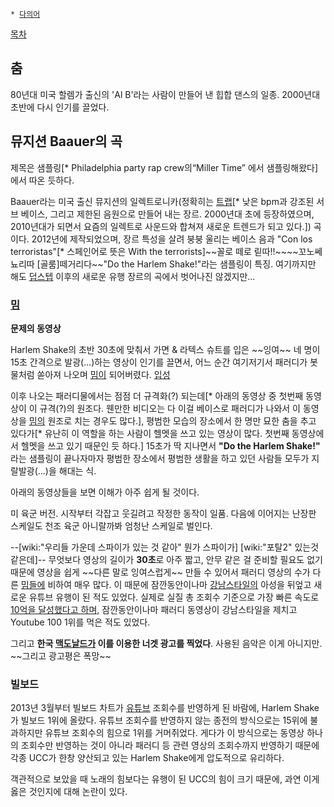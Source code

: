  * [[다의어]]

[[목차]]
== 춤 ==
80년대 미국 할렘가 출신의 'Al B'라는 사람이 만들어 낸 힙합 댄스의 일종. 2000년대 초반에 다시 인기를 끌었다.

== 뮤지션 Baauer의 곡 ==
{{{#!html
<object width="560" height="315"><param name="movie" value="http://www.youtube.com/v/qV0LHCHf-pE?version=3&amp;hl=ko_KR"></param><param name="allowFullScreen" value="true"></param><param name="allowscriptaccess" value="always"></param><embed src="http://www.youtube.com/v/qV0LHCHf-pE?version=3&amp;hl=ko_KR" type="application/x-shockwave-flash" width="560" height="315" allowscriptaccess="always" allowfullscreen="true"></embed></object></iframe>}}}
제목은 샘플링[* Philadelphia party rap crew의“Miller Time” 에서 샘플링해왔다] 에서 따온 듯하다.

Baauer라는 미국 출신 뮤지션의 일렉트로니카(정확히는 [[트랩]][* 낮은 bpm과 강조된 서브 베이스, 그리고 제한된 음원으로 만들어 내는 장르. 2000년대 초에 등장하였으며, 2010년대가 되면서 요즘의 일렉트로 사운드와 합쳐져 새로운 트렌드가 되고 있다.]) 곡이다. 2012년에 제작되었으며, 장르 특성을 살려 붕붕 울리는 베이스 음과 "Con los terroristas"[* 스페인어로 뜻은 With the terrorists]~~꼴로 떼로 릳따!!~~~~꼬노쎄뇨리따 [골룸]떼거리다~~"Do the Harlem Shake!"라는 샘플링이 특징. 여기까지만 해도 [[덥스텝]] 이후의 새로운 유행 장르의 곡에서 벗어나진 않겠지만...
=== [[밈]] ===
{{{#!html
<object width="560" height="315"><param name="movie" value="http://www.youtube.com/v/8vJiSSAMNWw?hl=ko_KR&amp;version=3"></param><param name="allowFullScreen" value="true"></param><param name="allowscriptaccess" value="always"></param><embed src="http://www.youtube.com/v/8vJiSSAMNWw?hl=ko_KR&amp;version=3" type="application/x-shockwave-flash" width="560" height="315" allowscriptaccess="always" allowfullscreen="true"></embed></object>}}}
'''문제의 동영상'''

Harlem Shake의 초반 30초에 맞춰서 가면 & 라텍스 슈트를 입은 ~~잉여~~ 네 명이 15초 간격으로 발광(...)하는 영상이 인기를 끌면서, 어느 순간 여기저기서 패러디가 봇물처럼 쏟아져 나오며 [[밈]]이 되어버렸다. [http://knowyourmeme.com/memes/harlem-shake 입성]

이후 나오는 패러디물에서는 점점 더 규격화(?) 되는데[* 아래의 동영상 중 첫번째 동영상이 이 규격(?)의 원조다. 웬만한 비디오는 다 이걸 베이스로 패러디가 나와서 이 동영상을 [[밈]]의 원조로 치는 경우도 많다.], 평범한 모습의 장소에서 한 명만 묘한 춤을 추고 있다가[* 유난히 이 역할을 하는 사람이 헬멧을 쓰고 있는 영상이 많다. 첫번째 동영상에서 헬멧을 쓰고 있기 때문인 듯 하다.] 15초가 딱 지나면서 '''"Do the Harlem Shake!"''' 라는 샘플링이 끝나자마자 평범한 장소에서 평범한 생활을 하고 있던 사람들 모두가 지랄발광(...)을 해대는 식.

아래의 동영상들을 보면 이해가 아주 쉽게 될 것이다.

{{{#!html
<object width="560" height="315"><param name="movie" value="http://www.youtube.com/v/384IUU43bfQ?version=3&amp;hl=ko_KR"></param><param name="allowFullScreen" value="true"></param><param name="allowscriptaccess" value="always"></param><embed src="http://www.youtube.com/v/384IUU43bfQ?version=3&amp;hl=ko_KR" type="application/x-shockwave-flash" width="560" height="315" allowscriptaccess="always" allowfullscreen="true"></embed></object>}}}

{{{#!html
<object width="560" height="315"><param name="movie" value="http://www.youtube.com/v/W52rnrwG9p0?version=3&amp;hl=ko_KR"></param><param name="allowFullScreen" value="true"></param><param name="allowscriptaccess" value="always"></param><embed src="http://www.youtube.com/v/W52rnrwG9p0?version=3&amp;hl=ko_KR" type="application/x-shockwave-flash" width="560" height="315" allowscriptaccess="always" allowfullscreen="true"></embed></object>}}}

{{{#!html
<object width="560" height="315"><param name="movie" value="http://www.youtube.com/v/0IJoKuTlvuM?hl=ko_KR&amp;version=3"></param><param name="allowFullScreen" value="true"></param><param name="allowscriptaccess" value="always"></param><embed src="http://www.youtube.com/v/0IJoKuTlvuM?hl=ko_KR&amp;version=3" type="application/x-shockwave-flash" width="560" height="315" allowscriptaccess="always" allowfullscreen="true"></embed></object>}}}

{{{#!html
<iframe width="560" height="315" src="http://www.youtube.com/embed/VOJ2kyj9fW0?rel=0" frameborder="0" allowfullscreen></iframe>
</object>}}}

{{{#!html
<iframe width="640" height="360" src="//www.youtube.com/embed/4hpEnLtqUDg?rel=0" frameborder="0" allowfullscreen></iframe>
}}}

{{{#!html
<iframe width="420" height="315" src="https://www.youtube.com/embed/WT2KLVhRuQM" frameborder="0" allowfullscreen></iframe>
}}}

미 육군 버전. 시작부터 각잡고 웃길려고 작정한 동작이 일품. 다음에 이어지는 난장판 스케일도 천조 육군 아니랄까봐 엄청난 스케일로 벌인다.

{{{#!html
<iframe width="560" height="315" src="//www.youtube.com/embed/YNrn-7zjmYw" frameborder="0" allowfullscreen></iframe>
}}}
--[wiki:"우리들 가운데 스파이가 있는 것 같아" 뭔가 스파이가] [wiki:"포탈2" 있는것 같은데]-- 무엇보다 영상의 길이가 '''30초'''로 아주 짧고, 안무 같은 걸 준비할 필요도 없기 때문에 영상을 쉽게 ~~다른 말로 잉여스럽게~~ 만들 수 있어서 패러디 영상의 수가 다른 [[밈]]들에 비하여 매우 많다. 이 때문에 잠깐동안이나마 [[강남스타일]]의 아성을 뒤엎고 새로운 유튜브 유행이 된 적도 있었다. 실제로 실질 총 조회수 기준으로 가장 빠른 속도로 [http://corp.visiblemeasures.com/news-and-events/blog/bid/96850/The-Harlem-Shake-Hits-1-Billion-Views 10억을 달성했다고 하며,] 잠깐동안이나마 패러디 동영상이 강남스타일을 제치고 Youtube 100 1위를 먹은 적도 있었다.

그리고 '''한국 [[맥도날드]]가 이를 이용한 너겟 광고를 찍었다'''. 사용된 음악은 이게 아니지만. ~~그리고 광고평은 폭망~~

=== 빌보드 ===
2013년 3월부터 빌보드 차트가 [[유튜브]] 조회수를 반영하게 된 바람에, Harlem Shake가 빌보드 1위에 올랐다. 유튜브 조회수를 반영하지 않는 종전의 방식으로는 15위에 불과하지만 유튜브 조회수의 힘으로 1위를 거머쥐었다. 게다가 이 방식으로는 동영상 하나의 조회수만 반영하는 것이 아니라 패러디 등 관련 영상의 조회수까지 반영하기 때문에 각종 UCC가 한창 양산되고 있는 Harlem Shake에게 압도적으로 유리하다.

객관적으로 보았을 때 노래의 힘보다는 유행이 된 UCC의 힘이 크기 때문에, 과연 이게 옳은 것인지에 대해 논란이 있다.
